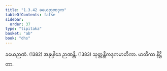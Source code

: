 ```yaml
---
title: "1.3.42 ခယေဉာဏဒုက"
tableOfContents: false
sidebar:
  order: 37
type: "tipitaka"
basket: "ab"
book: "dhs"
---
```



<DynamicBreadcrumb />

<Division number="164" book="dhs">

<Paragraph number="364" book="dhs">
ခယေဉာဏံ. (<Emphasis>1382</Emphasis>)
</Paragraph>

<Paragraph number="365" book="dhs">
အနုပ္ပါဒေ ဉာဏန္တိ. (<Emphasis>1383</Emphasis>)

</Paragraph>
</Division>

<Paragraph number="366" type="center" book="dhs">
သုတ္တန္တိကဒုကမာတိကာ.



</Paragraph>

<Paragraph number="367" type="center" book="dhs">
မာတိကာ နိဋ္ဌိတာ.
</Paragraph>